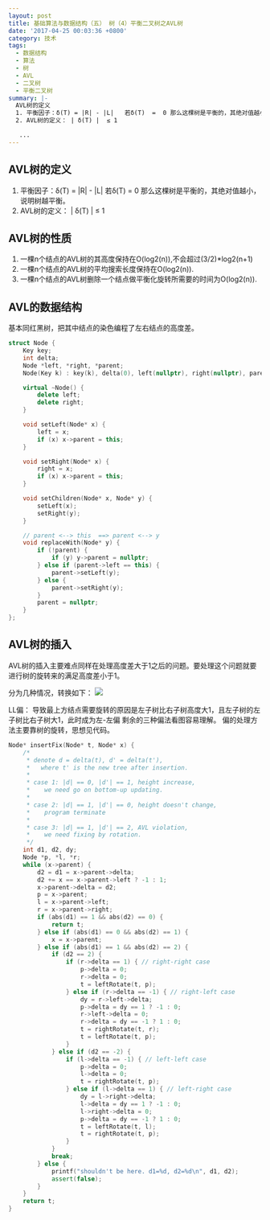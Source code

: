 ```yaml
---
layout: post
title: 基础算法与数据结构（五） 树（4）平衡二叉树之AVL树
date: '2017-04-25 00:03:36 +0800'
category: 技术
tags:
  - 数据结构
  - 算法
  - 树
  - AVL
  - 二叉树
  - 平衡二叉树
summary: |-
  AVL树的定义
  1. 平衡因子：δ(T) = |R| - |L|   若δ(T)  =  0 那么这棵树是平衡的，其绝对值越小，说明树越平衡。
  2. AVL树的定义： | δ(T) |  ≤ 1

   ...
---
```



## AVL树的定义
1. 平衡因子：δ(T) = |R| - |L|   若δ(T)  =  0 那么这棵树是平衡的，其绝对值越小，说明树越平衡。
2. AVL树的定义： | δ(T) |  ≤ 1

## AVL树的性质
1. 一棵n个结点的AVL树的其高度保持在O(log2(n)),不会超过(3/2)*log2(n+1)
2. 一棵n个结点的AVL树的平均搜索长度保持在O(log2(n)).
3. 一棵n个结点的AVL树删除一个结点做平衡化旋转所需要的时间为O(log2(n)).

## AVL的数据结构
基本同红黑树，把其中结点的染色编程了左右结点的高度差。

```c++
struct Node {
    Key key;
    int delta;
    Node *left, *right, *parent;
    Node(Key k) : key(k), delta(0), left(nullptr), right(nullptr), parent(nullptr) {}

    virtual ~Node() {
        delete left;
        delete right;
    }

    void setLeft(Node* x) {
        left = x;
        if (x) x->parent = this;
    }

    void setRight(Node* x) {
        right = x;
        if (x) x->parent = this;
    }

    void setChildren(Node* x, Node* y) {
        setLeft(x);
        setRight(y);
    }

    // parent <--> this  ==> parent <--> y
    void replaceWith(Node* y) {
        if (!parent) {
            if (y) y->parent = nullptr;
        } else if (parent->left == this) {
            parent->setLeft(y);
        } else {
            parent->setRight(y);
        }
        parent = nullptr;
    }
};
```

## AVL树的插入
AVL树的插入主要难点同样在处理高度差大于1之后的问题。要处理这个问题就要进行树的旋转来的满足高度差小于1。

分为几种情况，转换如下：
![](/assets/img/blog/AVL1.png)

 LL偏：
 导致最上方结点需要旋转的原因是左子树比右子树高度大1，且左子树的左子树比右子树大1，此时成为左-左偏
 剩余的三种偏法看图容易理解。
偏的处理方法主要靠树的旋转，思想见代码。
```c++
Node* insertFix(Node* t, Node* x) {
    /*
     * denote d = delta(t), d' = delta(t'),
     *   where t' is the new tree after insertion.
     *
     * case 1: |d| == 0, |d'| == 1, height increase,
     *    we need go on bottom-up updating.
     *
     * case 2: |d| == 1, |d'| == 0, height doesn't change,
     *    program terminate
     *
     * case 3: |d| == 1, |d'| == 2, AVL violation,
     *    we need fixing by rotation.
     */
    int d1, d2, dy;
    Node *p, *l, *r;
    while (x->parent) {
        d2 = d1 = x->parent->delta;
        d2 += x == x->parent->left ? -1 : 1;
        x->parent->delta = d2;
        p = x->parent;
        l = x->parent->left;
        r = x->parent->right;
        if (abs(d1) == 1 && abs(d2) == 0) {
            return t;
        } else if (abs(d1) == 0 && abs(d2) == 1) {
            x = x->parent;
        } else if (abs(d1) == 1 && abs(d2) == 2) {
            if (d2 == 2) {
                if (r->delta == 1) { // right-right case
                    p->delta = 0;
                    r->delta = 0;
                    t = leftRotate(t, p);
                } else if (r->delta == -1) { // right-left case
                    dy = r->left->delta;
                    p->delta = dy == 1 ? -1 : 0;
                    r->left->delta = 0;
                    r->delta = dy == -1 ? 1 : 0;
                    t = rightRotate(t, r);
                    t = leftRotate(t, p);
                }
            } else if (d2 == -2) {
                if (l->delta == -1) { // left-left case
                    p->delta = 0;
                    l->delta = 0;
                    t = rightRotate(t, p);
                } else if (l->delta == 1) { // left-right case
                    dy = l->right->delta;
                    l->delta = dy == 1 ? -1 : 0;
                    l->right->delta = 0;
                    p->delta = dy == -1 ? 1 : 0;
                    t = leftRotate(t, l);
                    t = rightRotate(t, p);
                }
            }
            break;
        } else {
            printf("shouldn't be here. d1=%d, d2=%d\n", d1, d2);
            assert(false);
        }
    }
    return t;
}
```

